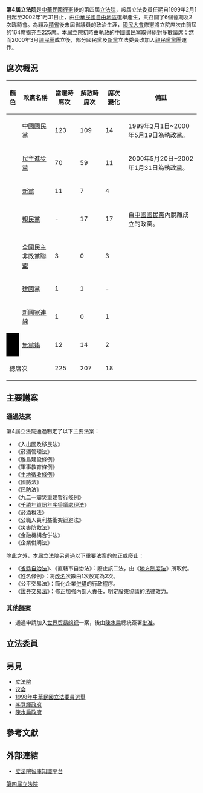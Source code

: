 {{Infobox legislative term
| name                  = [[File:ROC_Legislative_Yuan_Seal.svg|20px]] 第4屆立法院
| image                 = 1998 Legislative Yuan Seat Composition.svg
| image_size            = 300px
| caption               = 甫就職時的席次分布
| jurisdiction          = {{ROC-TWN}}
| election              = [[1998年中華民國立法委員選舉|1998年中華民國立法委員選舉]]
| government            = {{ubl|{{legend|#0000CC|{{KMT}}（123）}}（1999.02-2000.05）|{{legend|#33CC00|{{DPP}}（70）}}（2000.05-2002.01）}}
| opposition            = {{legend|#FFDB00|{{NP}}（11）}}{{legend|#FFCC33|[[民主聯盟|民主聯盟]]（4）}}{{legend|#FFDD77|{{全國民主非政黨聯盟}}（3）}}{{legend|#5CE5FF|{{TWIP}}（1）}}{{legend|#5D2971|{{新國家連線}}（1）}}{{legend|#000000|{{NONP}}（12）}}
| term_start            = {{Start date|1999|02|01|df=y}}
| term_end              = {{End date|2002|01|31|df=y}}
| before                = [[第三屆立法院|第3屆]]
| after                 = [[第五屆立法院|第5屆]]
| chamber1              = 基本資訊
| chamber1_leader1_type = [[立法院院長|院長]]
| chamber1_leader1      = [[王金平|王金平]]（{{KMT}}）
| chamber1_leader2_type = 副院長
| chamber1_leader2      = [[饒穎奇|饒穎奇]]（{{KMT}}）
| chamber1_leader3_type = [[立法院秘書長|秘書長]]
| chamber1_leader3      = [[林錫山|林錫山]]（{{KMT}} → {{NONP}}）
| chamber1_leader4_type = 黨團
| chamber1_leader4      = {{ubl|[[民主進步黨立法院黨團|民主進步黨黨團]]|[[中國國民黨立法院黨團|中國國民黨黨團]]|新黨黨團|[[亲民党立法院党团列表|親民黨黨團]]}}
}}

'''第4屆立法院'''是[[中華民國|中華民國]][[行憲|行憲]]後的第四屆[[立法院|立法院]]，該屆立法委員任期自1999年2月1日起至2002年1月31日止，由[[臺灣地區|中華民國自由地區]]選舉產生，共召開了6個會期及2次臨時會。為顧及[[臺灣省政府功能業務與組織調整|精省]]後末屆省議員的政治生涯，[[國民大會|國民大會]]修憲將立院席次由前屆的164席擴充至225席。本屆立院初時由執政的[[中國國民黨|中國國民黨]]取得絕對多數議席；然而2000年3月[[親民黨|親民黨]]成立後，部分國民黨及[[新黨|新黨]]立法委員改加入[[亲民党立法院党团列表|親民黨黨團]]運作。

== 席次概況 ==
{| class="wikitable" style="text-align:center;"
! width="020" |顏色
! width="150" |政黨名稱
! width="080" |當選時席次
! width="080" |解散時席次
! width="080" |席次變化
! width="350" |備註
|-
| style="background-color: {{Party meta/color/中國國民黨}}; color: white;" |
| align="left" |[[中國國民黨|中國國民黨]]
| 123
|109
|{{decrease}}14
|align="left" |1999年2月1日~2000年5月19日為執政黨。
|-
| style="background-color: {{Party meta/color/民主進步黨}}; color: white;" |
| align="left" |[[民主進步黨|民主進步黨]]
| 70
|59
|{{decrease}}11
| align="left" |2000年5月20日~2002年1月31日為執政黨。
|-
| style="background-color: {{Party meta/color/新黨}}; color: white;" |
| align="left" |[[新黨|新黨]]
| 11
| 7
| {{decrease}}4
| align="left" |
|-
| style="background-color: {{Party meta/color/親民黨}}; color: white;" |
| align="left" |[[親民黨|親民黨]]
| -
| 17
|{{increase}}17
| align="left" |自[[中國國民黨|中國國民黨]]內脫離成立的政黨。
|-
| style="background-color: {{Party meta/color/全國民主非政黨聯盟}}; color: white;" |
| align="left" |[[全國民主非政黨聯盟|全國民主非政黨聯盟]]
| 3
| 0
|{{decrease}}3
| align="left" |
|-
| style="background-color: {{Party meta/color/建國黨}}; color: white;" |
| align="left" |[[建國黨|建國黨]]
| 1
| 1
| -
| align="left" | 
|-
| style="background-color: {{Party meta/color/新國家連線}}; color: white;" |
| align="left" |[[新國家連線|新國家連線]]
| 1
| 0
| {{decrease}}1
| align="left" | 
|-
| style="background-color: black; color: white;" |
| align="left" |[[無黨籍|無黨籍]]
| 12
|14
|{{increase}}2
|
|-
! colspan="2" |總席次
|225
|207
|{{decrease}}18
| align="left" |
|}
{{Small|註：本屆立院橫跨[[李登輝政府|李登輝政府]]與[[陳水扁政府|陳水扁政府]]兩屆政府，中間歷經[[政黨輪替|政黨輪替]]，故不特別標示出執政黨。}}

== 主要議案 ==
=== 通過法案 ===
第4屆立法院通過制定了以下主要法案：
*《入出國及移民法》
*《菸酒管理法》
*《離島建設條例》
*《軍事教育條例》
*《[[土地徵收條例|土地徵收條例]]》　
*《國防法》
*《民防法》
*《九二一震災重建暫行條例》
*《[[s:千禧年資訊年序爭議處理法|千禧年資訊年序爭議處理法]]》
*《菸酒稅法》{{R|:3}}
*《公職人員利益衝突迴避法》
*《災害防救法》{{R|:2|p=130,140}}
*《金融機構合併法》
*《企業併購法》{{R|:4}}
除此之外，本屆立法院另通過以下重要法案的修正或廢止：

* 《[[省縣自治法|省縣自治法]]》、《直轄市自治法》：廢止該二法，由《[[地方制度法|地方制度法]]》所取代。{{R|:1}}
* 《姓名條例》：將[[改名|改名]]次數由1次放寬為2次。
* 《公平交易法》：簡化企業[[併購|併購]]的行政程序。
* 《[[證券交易法_(中華民國)|證券交易法]]》：修正加強內部人責任，明定股東協議的法律效力。{{R|:4}}

=== 其他議案 ===

* 通過申請加入[[世界贸易组织|世界贸易组织]]一案，後由[[陳水扁|陳水扁]]總統簽署[[批准|批准]]。

== 立法委員 ==
{{Main|第四屆立法院立法委員名單}}

== 另見 ==
* [[立法院|立法院]]
* [[议会|议会]]
* [[1998年中華民國立法委員選舉|1998年中華民國立法委員選舉]]
* [[李登輝政府|李登輝政府]]
* [[陳水扁政府|陳水扁政府]]

{{start box}}
{{s-before|[[第三屆立法院|第三屆立法院]]}}
{{s-title|[[行憲|行憲]]以後的[[立法院|立法院]]|1999年2月1日－2002年1月31日}}
{{s-after|[[第五屆立法院|第五屆立法院]]}}
{{end box}}

== 參考文獻 ==
{{Notelist}}
{{reflist|60em|refs=
<ref name=":1">{{cite web|author=|title=地方制度法|url=https://art.archives.gov.tw/Theme.aspx?MenuID=616|date=|archive-url=https://web.archive.org/web/20201026215047/https://art.archives.gov.tw/Theme.aspx?MenuID=616|archive-date=2020-10-26|publisher=國家發展委員會檔案管理局|accessdate=2021-02-07|dead-url=no}}</ref>
<ref name=":2">{{cite book |author =內政部消防署，蕭全政、劉孔中 |title =《大規模災害後災害防救法制之研究》 |publisher =中華民國政府出版品 |date =2010-12-01 |url =https://books.google.com.tw/books?id=iHMmDwAAQBAJ |isbn =9860267472|oclc =749785507}}</ref>
<ref name=":3">{{cite web|author=中華民國財政部|title=菸酒稅重要史料|url=http://museum.mof.gov.tw/ct.asp?xItem=15585&ctNode=29&mp=1|publisher=財政部財政史料陳列室|date=2021-10-06|archive-url=https://archive.md/rxJfO|archive-date=2021-11-15}}</ref>
<ref name=":4">{{cite web|author=李禮仲|title=企業併購法之探討|url=https://www.npf.org.tw/2/3572|publisher=財團法人國家政策研究基金會|date=2007-11-15}}</ref>
}}

== 外部連結 ==
*[https://npl.ly.gov.tw/do/www/dbMaintainNew?dbKind=%E7%AB%8B%E6%B3%95%E9%99%A2%E6%99%BA%E5%BA%AB&blockId=4&titleName=%E7%AB%8B%E6%B3%95%E9%99%A2%E6%99%BA%E5%BA%AB%E7%9F%A5%E8%AD%98%E5%B9%B3%E5%8F%B0 立法院智庫知識平台] {{Wayback|url=https://npl.ly.gov.tw/do/www/dbMaintainNew?dbKind=%E7%AB%8B%E6%B3%95%E9%99%A2%E6%99%BA%E5%BA%AB&blockId=4&titleName=%E7%AB%8B%E6%B3%95%E9%99%A2%E6%99%BA%E5%BA%AB%E7%9F%A5%E8%AD%98%E5%B9%B3%E5%8F%B0 |date=20210206055207 }}

{{中華民國國會}}
{{Authority control}}

[[Category:第四屆立法院|]]